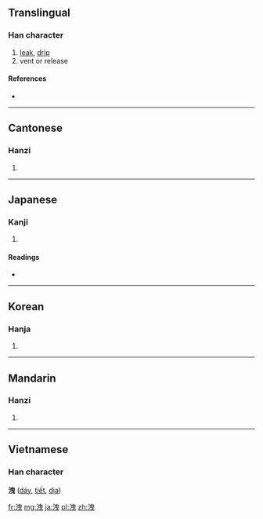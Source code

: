 {{also|泄}}
==Translingual==

===Han character===
{{Han char|rn=85|rad=水|as=06|sn=9|four=3510<sub>6</sub>|canj=水中田心 (ELWP)}}

# [[leak]], [[drip]]
# vent or release

====References====
* {{Han ref|kx=0621.200|dkj=17401|dj=1017.120|hdz=31606.090|uh=6D29|ud=27945|bh=ACAA|bd=44202}}

----

==Cantonese==

===Hanzi===
{{yue-hanzi|jyut=|y=sit3}}

# {{defn|Cantonese|sort=水06}}

----

==Japanese==

===Kanji===
{{ja-kanji|grade=|rs=水06}}

# {{defn|Japanese|sort=水06}}

====Readings====
* {{ja-readings|on=[[えい]] (ei), [[せつ]] (setsu)|kun=[[のびる]] (nobiru), [[もれる]] (moreru)}}

----

==Korean==

===Hanja===
{{ko-hanja|hangeul=[[설]], [[예]]|eumhun=|rv=seol, ye|mr=sŏl, ye|y=sel, yey}}

# {{defn|Korean|sort=水06}}

----

==Mandarin==

===Hanzi===
{{cmn-hanzi|pin=[[xiè]] ([[xie4]])|wg=hsieh<sup>4</sup>}}
#{{defn|Mandarin|sort=水06}}

----

==Vietnamese==
===Han character===
'''洩''' ([[dáy]], [[tiết]], [[dịa]])

[[fr:洩]]
[[mg:洩]]
[[ja:洩]]
[[pl:洩]]
[[zh:洩]]